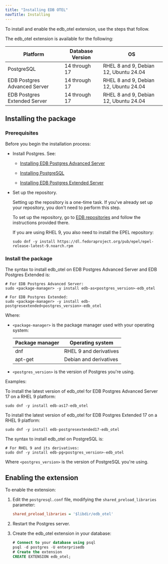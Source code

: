 ```yaml
---
title: "Installing EDB OTEL"
navTitle: Installing
---
```


To install and enable the edb_otel extension, use the steps that follow.

The edb_otel extension is available for the following:

| Platform | Database Version | OS |
|---|---|---|
| PostgreSQL | 14 through 17 | RHEL 8 and 9, Debian 12, Ubuntu 24.04 |
| EDB Postgres Advanced Server | 14 through 17 | RHEL 8 and 9, Debian 12, Ubuntu 24.04 |
| EDB Postgres Extended Server | 14 through 17 | RHEL 8 and 9, Debian 12, Ubuntu 24.04 |

## Installing the package

### Prerequisites

Before you begin the installation process:

- Install Postgres. See:
  - [Installing EDB Postgres Advanced Server](/epas/latest/installing/)

  - [Installing PostgreSQL](https://www.postgresql.org/download/) 

  - [Installing EDB Postgres Extended Server](/pge/latest/installing/)

- Set up the repository.

  Setting up the repository is a one-time task. If you've already set up your repository, you don't need to perform this step.

  To set up the repository, go to [EDB repositories](https://www.enterprisedb.com/repos-downloads) and follow the instructions provided there.

  If you are using RHEL 9, you also need to install the EPEL repository:
  ```shell
  sudo dnf -y install https://dl.fedoraproject.org/pub/epel/epel-release-latest-9.noarch.rpm
  ```


### Install the package

The syntax to install edb_otel on EDB Postgres Advanced Server and EDB Postgres Extended is:

```shell
# For EDB Postgres Advanced Server:
sudo <package-manager> -y install edb-as<postgres_version>-edb_otel

# For EDB Postgres Extended:
sudo <package-manager> -y install edb-postgresextended<postgres_version>-edb_otel
```

Where:

- `<package-manager>` is the package manager used with your operating system:

  | Package manager |             Operating system     |
  | --------------- | -------------------------------- |
  | dnf             | RHEL 9 and derivatives           |
  | apt-get         | Debian and derivatives           |


- `<postgres_version>` is the version of Postgres you're using. 

Examples:

To install the latest version of edb_otel for EDB Postgres Advanced Server 17 on a RHEL 9 platform:

```shell
sudo dnf -y install edb-as17-edb_otel
```

To install the latest version of edb_otel for EDB Postgres Extended 17 on a RHEL 9 platform:

```shell
sudo dnf -y install edb-postgresextended17-edb_otel
```

The syntax to install edb_otel on PostgreSQL is:

```shell
# For RHEL 9 and its derivatives:
sudo dnf -y install edb-pg<postgres_version>-edb_otel
```

Where `<postgres_version>` is the version of PostgreSQL you're using.


## Enabling the extension

To enable the extension:

1. Edit the `postgresql.conf` file, modifying the `shared_preload_libraries` parameter:

    ```ini
    shared_preload_libraries = '$libdir/edb_otel'
    ```

1. Restart the Postgres server.

1. Create the edb_otel extension in your database: 

   ```sql
   # Connect to your database using psql
   psql -d postgres -U enterprisedb
   # Create the extension
   CREATE EXTENSION edb_otel;
   ```

